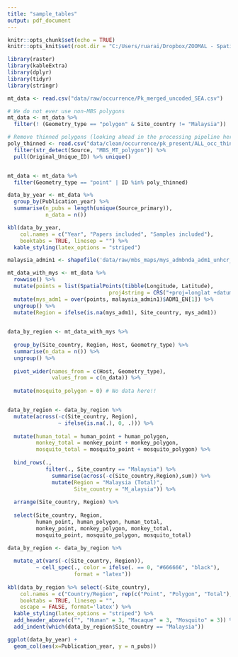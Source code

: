 ```yaml
---
title: "sample_tables"
output: pdf_document
---
```


```r
knitr::opts_chunk$set(echo = TRUE)
knitr::opts_knit$set(root.dir = "C:/Users/ruarai/Dropbox/ZOOMAL - Spatial Modelling/model_update")
```





```r
library(raster)
library(kableExtra)
library(dplyr)
library(tidyr)
library(stringr)
```

```r
mt_data <- read.csv("data/raw/occurrence/Pk_merged_uncoded_SEA.csv")

# We do not ever use non-MBS polygons
mt_data <- mt_data %>%
  filter(! (Geometry_type == "polygon" & Site_country != "Malaysia"))

# Remove thinned polygons (looking ahead in the processing pipeline here)
poly_thinned <- read.csv("data/clean/occurrence/pk_present/ALL_occ_thinned.csv") %>%
  filter(str_detect(Source, "MBS_MT_polygon")) %>%
  pull(Original_Unique_ID) %>% unique()


mt_data <- mt_data %>%
  filter(Geometry_type == "point" | ID %in% poly_thinned)


```


```r
data_by_year <- mt_data %>%
  group_by(Publication_year) %>%
  summarise(n_pubs = length(unique(Source_primary)),
            n_data = n())

kbl(data_by_year,
    col.names = c("Year", "Papers included", "Samples included"),
    booktabs = TRUE, linesep = "") %>%
  kable_styling(latex_options = "striped")
```


```r
malaysia_admin1 <- shapefile('data/raw/mbs_maps/mys_admbnda_adm1_unhcr_20210211')

mt_data_with_mys <- mt_data %>%
  rowwise() %>%
  mutate(points = list(SpatialPoints(tibble(Longitude, Latitude),
                                proj4string = CRS("+proj=longlat +datum=WGS84")))) %>%
  mutate(mys_adm1 = over(points, malaysia_admin1)$ADM1_EN[1]) %>%
  ungroup() %>%
  mutate(Region = ifelse(is.na(mys_adm1), Site_country, mys_adm1))
  

```

```r
data_by_region <- mt_data_with_mys %>%
  
  group_by(Site_country, Region, Host, Geometry_type) %>%
  summarise(n_data = n()) %>%
  ungroup() %>%
  
  pivot_wider(names_from = c(Host, Geometry_type),
              values_from = c(n_data)) %>%
  
  mutate(mosquito_polygon = 0) # No data here!!


data_by_region <- data_by_region %>%
  mutate(across(-c(Site_country, Region),
                ~ ifelse(is.na(.), 0, .))) %>%
  
  mutate(human_total = human_point + human_polygon,
         monkey_total = monkey_point + monkey_polygon,
         mosquito_total = mosquito_point + mosquito_polygon) %>%
  
  bind_rows(., 
            filter(., Site_country == "Malaysia") %>%
              summarise(across(-c(Site_country,Region),sum)) %>%
              mutate(Region = "Malaysia (Total)",
                     Site_country = "M_alaysia")) %>%
  
  arrange(Site_country, Region) %>% 
  
  select(Site_country, Region,
         human_point, human_polygon, human_total,
         monkey_point, monkey_polygon, monkey_total,
         mosquito_point, mosquito_polygon, mosquito_total)

data_by_region <- data_by_region %>%
  
  mutate_at(vars(-c(Site_country, Region)),
         ~ cell_spec(., color = ifelse(. == 0, "#666666", "black"),
                     format = "latex"))
  
kbl(data_by_region %>% select(-Site_country),
    col.names = c("Country/Region", rep(c("Point", "Polygon", "Total"), times = 3)),
    booktabs = TRUE, linesep = "",
    escape = FALSE, format='latex') %>%
  kable_styling(latex_options = "striped") %>%
  add_header_above(c("", "Human" = 3, "Macaque" = 3, "Mosquito" = 3)) %>%
  add_indent(which(data_by_region$Site_country == "Malaysia"))

```



```r

ggplot(data_by_year) +
  geom_col(aes(x=Publication_year, y = n_pubs))


```